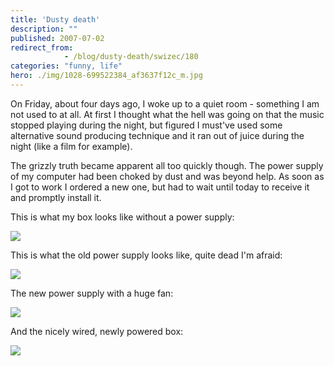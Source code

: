 ```yaml
---
title: 'Dusty death'
description: ""
published: 2007-07-02
redirect_from: 
            - /blog/dusty-death/swizec/180
categories: "funny, life"
hero: ./img/1028-699522384_af3637f12c_m.jpg
---
```

On Friday, about four days ago, I woke up to a quiet room - something I am not used to at all. At first I thought what the hell was going on that the music stopped playing during the night, but figured I must&#x27;ve used some alternative sound producing technique and it ran out of juice during the night (like a film for example).

The grizzly truth became apparent all too quickly though. The power supply of my computer had been choked by dust and was beyond help. As soon as I got to work I ordered a new one, but had to wait until today to receive it and promptly install it.

This is what my box looks like without a power supply:

[![](./img/1028-699522384_af3637f12c_m.jpg)](http://flickr.com/photos/swiz/699522384/)

This is what the old power supply looks like, quite dead I&#x27;m afraid:

[![](./img/1266-699522646_6769cd4906_m.jpg)](http://flickr.com/photos/swiz/699522646/)

The new power supply with a huge fan:

[![](./img/1108-699522606_8ac90a748b_m.jpg)](http://flickr.com/photos/swiz/699522606/)

And the nicely wired, newly powered box:

[![](./img/1436-699522720_a03289f03c_m.jpg)](http://flickr.com/photos/swiz/699522720/)